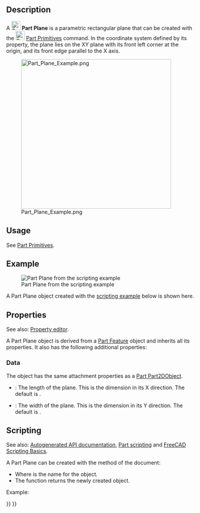 <languages/>

{{Docnav
|[[Part_Primitives|Primitives]]
|[[Part_Ellipsoid|Ellipsoid]]
|[[Part_Workbench|Part]]
|IconL=Part_Primitives.svg
|IconR=Part_Ellipsoid.svg
|IconC=Workbench_Part.svg
}}

{{GuiCommand
|Name=Part Plane
|MenuLocation=Part → [[Part_Primitives|Create primitives]] → Plane
|Workbenches=[[Part_Workbench|Part]], [[OpenSCAD_Workbench|OpenSCAD]]
|SeeAlso=[[Part_Primitives|Part Primitives]]
}}

==Description==

A [[Image:Part_Plane.svg|24px]] '''Part Plane''' is a parametric rectangular plane that can be created with the [[Image:Part_Primitives.svg|24px]] [[Part_Primitives|Part Primitives]] command. In the coordinate system defined by its {{PropertyData|Placement}} property, the plane lies on the XY plane with its front left corner at the origin, and its front edge parallel to the X axis.

[[Image:Part_Plane_Example.png|400px]]

== Usage ==

See [[Part_Primitives#Usage|Part Primitives]].

== Example ==

[[Image:Part_Plane_Scripting_Example.png|thumb|Part Plane from the scripting example]]

A Part Plane object created with the [[#Scripting|scripting example]] below is shown here.

== Properties ==

See also: [[Property_editor|Property editor]].

A Part Plane object is derived from a [[Part_Feature|Part Feature]] object and inherits all its properties. It also has the following additional properties:

=== Data ===

{{TitleProperty|Attachment}}

The object has the same attachment properties as a [[Part_Part2DObject#Data|Part Part2DObject]].

{{TitleProperty|Plane}}

* {{PropertyData|Length|Length}}: The length of the plane. This is the dimension in its X direction. The default is {{Value|10mm}}.
* {{PropertyData|Width|Length}}: The width of the plane. This is the dimension in its Y direction. The default is {{Value|10mm}}.

== Scripting ==

See also: [https://freecad.github.io/SourceDoc/ Autogenerated API documentation], [[Part_scripting|Part scripting]] and [[FreeCAD_Scripting_Basics|FreeCAD Scripting Basics]].

A Part Plane can be created with the {{Incode|addObject()}} method of the document:

{{Code|code=
plane = FreeCAD.ActiveDocument.addObject("Part::Plane", "myPlane")
}}

* Where {{Incode|"myPlane"}} is the name for the object.
* The function returns the newly created object.

Example:

{{Code|code=
import FreeCAD as App

doc = App.activeDocument()

plane = doc.addObject("Part::Plane", "myPlane")
plane.Length = 4
plane.Width = 8
plane.Placement = App.Placement(App.Vector(1, 2, 3), App.Rotation(20, 75, 60))

doc.recompute()
}}


{{Docnav
|[[Part_Primitives|Primitives]]
|[[Part_Ellipsoid|Ellipsoid]]
|[[Part_Workbench|Part]]
|IconL=Part_Primitives.svg
|IconR=Part_Ellipsoid.svg
|IconC=Workbench_Part.svg
}}

{{Part_Tools_navi{{#translation:}}}}
{{Userdocnavi{{#translation:}}}}